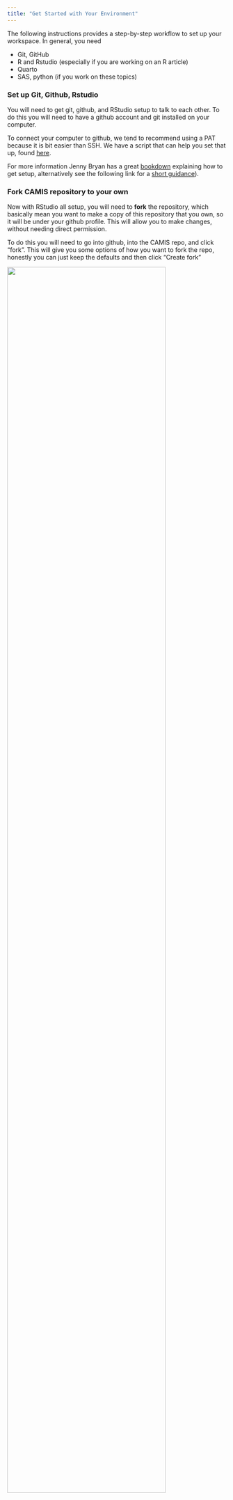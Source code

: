 ```yaml
---
title: "Get Started with Your Environment"
---
```


The following instructions provides a step-by-step workflow to set up your workspace. In general, you need

-   Git, GitHub
-   R and Rstudio (especially if you are working on an R article)
-   Quarto
-   SAS, python (if you work on these topics)

### Set up Git, Github, Rstudio

You will need to get git, github, and RStudio setup to talk to each other. To do this you will need to have a github account and git installed on your computer.

To connect your computer to github, we tend to recommend using a PAT because it is bit easier than SSH. We have a script that can help you set that up, found [here](https://github.com/PSIAIMS/git-training/blob/3abcc07a37aa50be161392a0327007b92cf35f9c/git-cred.R).

For more information Jenny Bryan has a great [bookdown](https://happygitwithr.com) explaining how to get setup, alternatively see the following link for a [short guidance](hackathon/contribution_guide_ssh.qmd)).

### Fork CAMIS repository to your own

Now with RStudio all setup, you will need to **fork** the repository, which basically mean you want to make a copy of this repository that you own, so it will be under your github profile. This will allow you to make changes, without needing direct permission.

To do this you will need to go into github, into the CAMIS repo, and click "fork". This will give you some options of how you want to fork the repo, honestly you can just keep the defaults and then click "Create fork"

![](img/forking.png){width="85%" fig-align="center"}

### Clone to your own computer

Once you've created a copy of this repository, you'll need to clone it from GitHub to your computer. Click the "code" button to do this.

The method you'll use, either "HTTPS" or "SSH", depends on how you've connected your computer to GitHub. If you've set up using a PAT, select the "HTTPS" tab. If you've used "SSH", then choose that tab. Either way, you will need to copy the location in the box.

![](img/clone.png){width="85%" fig-align="center"}

### Create an Rstudio project with version control

In RStudio, you will need to create a new project and select "Version Control" in the project wizard. Then you will select "Git" and finally paste the location copied from github into the URL box. Finally hit "Create Project" and you should be good to go!

![](img/clone2.png){width="85%" fig-align="center"}

### Create your own branch in Rstudio

Go into RStudio and Create a branch -- Give you are working from your own fork, this step it is a bit optional. It is up to you if you want to make a separate branch or not. But, it is generally considered good practice, especially if you are planning on contributing regularly. To do this from RStudio click the branch button (on the git tab top right). Within the box that comes up ensure you are on the "remote=origin" and "Sync branch with remote" is checked. You can name the branch something to do with the amends you intend to make.

### Start writing

Edit and /or add files within the CAMIS directories. If you are adding SAS guidance store under sas folder, R guidance store under r folder, for "SAS vs R" comparison store under comp. Follow the naming convention of the files already stored in those folders. For more information about how to choose an R package read this [short guidance](package_review.qmd)

### Commit your changes, push to remote

Within Rstudio - Commit each change or new file added, and push to the repo from within R studio. Once you have completed the change you want to make, it is time for a pull request. Before we start though, it is good to check that your branch on github contains all the update you have done. If not you may need to push from Rstudio before moving onto the pull request.

![This is what it will look like if you still need to push](img/push.png){width="85%" fig-align="center"}

### Create a pull request

Pull request in github - Back on your fork in github you will see that your repo is now ahead of the main CAMIS repository. The first thing you want to do is make sure there aren't any conflict that have arisen with the main repository, so you need to click 'Sync fork'.

![](img/make-pr.png){width="85%" fig-align="center"}

If that is all good then you can create a pull request by clicking on 'Contribute' and then 'Open pull request'. This brings you to a page where you can explain your pull request if you like or you can just confirm you would like to go through with this pull request.

The final step is to add a reviewer, please add *DrLynTaylor*, *statasaurus* and *andreaczhang*. For more details about making pull requests see [create a pull request](https://docs.github.com/en/pull-requests/collaborating-with-pull-requests/proposing-changes-to-your-work-with-pull-requests/creating-a-pull-request).

Once your change is approved, and merged into the origin, you will be able to see your changes on CAMIS. If you have made a branch in your fork the branch will be deleted and you will need to create a new branch to add further contributions. NOTE: you can make the new branch called the same as the old one if you wish but ensure you select to overwrite the previous one.
